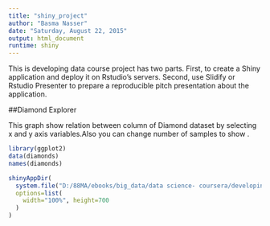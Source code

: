 ```yaml
---
title: "shiny_project"
author: "Basma Nasser"
date: "Saturday, August 22, 2015"
output: html_document
runtime: shiny
---
```


This is developing data course project has two parts. First, to create a Shiny application and deploy it on Rstudio's servers. Second, use Slidify or Rstudio Presenter to prepare a reproducible pitch presentation about the application.


##Diamond Explorer

This graph show relation between column of Diamond dataset by selecting x and y axis variables.Also you can change number of samples to show .

```r
library(ggplot2)
data(diamonds)
names(diamonds)
```

```r
shinyAppDir(
  system.file("D:/88MA/ebooks/big_data/data science- coursera/developing data/course_project/shiny-project/developing_project"),
  options=list(
    width="100%", height=700
  )
)
```
